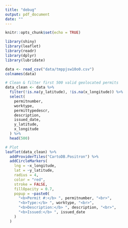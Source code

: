 ---
title: "debug"
output: pdf_document
date: ""
---

```{r setup, include=FALSE}
knitr::opts_chunk$set(echo = TRUE)
```

```{r}
library(shiny)
library(leaflet)
library(readr)
library(dplyr)
library(lubridate)

```

```{r}
data <- read_csv("data/tmppjsw10o0.csv")
colnames(data)
```
```{r}
# Clean & filter first 500 valid geolocated permits
data_clean <- data %>%
  filter(!is.na(y_latitude), !is.na(x_longitude)) %>%
  select(
    permitnumber,
    worktype,
    permittypedescr,
    description,
    issued_date,
    y_latitude,
    x_longitude
  ) %>%
  head(500)

# Plot
leaflet(data_clean) %>%
  addProviderTiles("CartoDB.Positron") %>%
  addCircleMarkers(
    lng = ~x_longitude,
    lat = ~y_latitude,
    radius = 4,
    color = "red",
    stroke = FALSE,
    fillOpacity = 0.7,
    popup = ~paste0(
      "<b>Permit #:</b> ", permitnumber, "<br>",
      "<b>Type:</b> ", worktype, "<br>",
      "<b>Description:</b> ", description, "<br>",
      "<b>Issued:</b> ", issued_date
    )
  )
```


